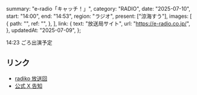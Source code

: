   summary: "e-radio「キャッチ！」",
  category: "RADIO",
  date: "2025-07-10",
  start: "14:00",
  end: "14:53",
  region: "ラジオ",
  present: ["涼海すう"],
  images: [
    {
      path: "",
      ref: "",
    },
  ],
  link: {
    text: "放送局サイト",
    url: "https://e-radio.co.jp/",
  },
  updatedAt: "2025-07-09",
};

14:23 ごろ出演予定

## リンク

- [radiko 放送回](https://radiko.jp/share/?sid=E-RADIO&t=20250710140000)
- [公式 X 告知](https://x.com/takanenofficial/status/1942871358289195370)
